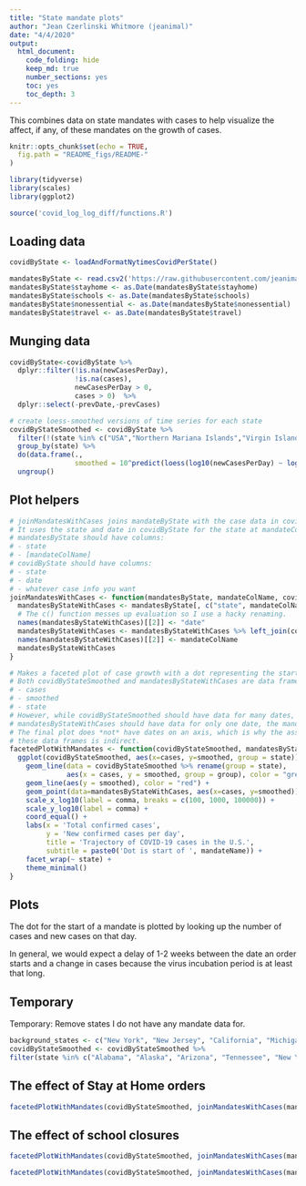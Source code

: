 ```yaml
---
title: "State mandate plots"
author: "Jean Czerlinski Whitmore (jeanimal)"
date: "4/4/2020"
output:
  html_document:
    code_folding: hide
    keep_md: true
    number_sections: yes
    toc: yes
    toc_depth: 3
---
```


This combines data on state mandates with cases to help visualize the affect, if any, of these mandates on the growth of cases.

```r
knitr::opts_chunk$set(echo = TRUE,
  fig.path = "README_figs/README-"
)
```

```r
library(tidyverse)
library(scales)
library(ggplot2)

source('covid_log_log_diff/functions.R')
```

## Loading data

```r
covidByState <- loadAndFormatNytimesCovidPerState()
```

```r
mandatesByState <- read.csv2('https://raw.githubusercontent.com/jeanimal/covid_log_log_diff/master/covid_log_log_diff/data/covid_state_mandates.csv', sep=",", stringsAsFactors=FALSE, na.strings=c(""))
mandatesByState$stayhome <- as.Date(mandatesByState$stayhome)
mandatesByState$schools <- as.Date(mandatesByState$schools)
mandatesByState$nonessential <- as.Date(mandatesByState$nonessential)
mandatesByState$travel <- as.Date(mandatesByState$travel)
```

## Munging data

```r
covidByState<-covidByState %>% 
  dplyr::filter(!is.na(newCasesPerDay), 
                !is.na(cases), 
                newCasesPerDay > 0, 
                cases > 0)  %>%
  dplyr::select(-prevDate,-prevCases)

# create loess-smoothed versions of time series for each state
covidByStateSmoothed <- covidByState %>%
  filter(!(state %in% c("USA","Northern Mariana Islands","Virgin Islands","Guam"))) %>%
  group_by(state) %>%
  do(data.frame(.,
                smoothed = 10^predict(loess(log10(newCasesPerDay) ~ log10(cases), data = .), .))) %>%
  ungroup()
```

## Plot helpers

```r
# joinMandatesWithCases joins mandateByState with the case data in covidByState
# It uses the state and date in covidByState for the state at mandateColName date.
# mandatesByState should have columns:
# - state
# - [mandateColName]
# covidByState should have columns:
# - state
# - date
# - whatever case info you want
joinMandatesWithCases <- function(mandatesByState, mandateColName, covidByState) {
  mandatesByStateWithCases <- mandatesByState[, c("state", mandateColName)]
  # The c() function messes up evaluation so I use a hacky renaming.
  names(mandatesByStateWithCases)[[2]] <- "date"
  mandatesByStateWithCases <- mandatesByStateWithCases %>% left_join(covidByState, by=c("state", "date"))
  names(mandatesByStateWithCases)[[2]] <- mandateColName
  mandatesByStateWithCases
}
```


```r
# Makes a faceted plot of case growth with a dot representing the start of a mandate.
# Both covidByStateSmoothed and mandatesByStateWithCases are data frames with columns
# - cases
# - smoothed
# - state
# However, while covidByStateSmoothed should have data for many dates,
# mandatesByStateWithCases should have data for only one date, the mandate start date.
# The final plot does *not* have dates on an axis, which is why the association between
# these data frames is indirect.
facetedPlotWithMandates <- function(covidByStateSmoothed, mandatesByStateWithCases, mandateName) {
  ggplot(covidByStateSmoothed, aes(x=cases, y=smoothed, group = state)) +
    geom_line(data = covidByStateSmoothed %>% rename(group = state),
              aes(x = cases, y = smoothed, group = group), color = "grey") +
    geom_line(aes(y = smoothed), color = "red") +
    geom_point(data=mandatesByStateWithCases, aes(x=cases, y=smoothed)) +
    scale_x_log10(label = comma, breaks = c(100, 1000, 100000)) + 
    scale_y_log10(label = comma) +
    coord_equal() +
    labs(x = 'Total confirmed cases',
         y = 'New confirmed cases per day',
         title = 'Trajectory of COVID-19 cases in the U.S.',
         subtitle = paste0('Dot is start of ', mandateName)) +
    facet_wrap(~ state) +
    theme_minimal()
}

```


## Plots

The dot for the start of a mandate is plotted by looking up the number of cases and new
cases on that day.

In general, we would expect a delay of 1-2 weeks between the date an order starts and a change in cases because the virus incubation period is at least that long.

## Temporary

Temporary: Remove states I do not have any mandate data for.
```r
background_states <- c("New York", "New Jersey", "California", "Michigan", "Louisiana", "Florida", "Massachusetts", "Illinois", "Pennsylvania", "Washington")
covidByStateSmoothed <- covidByStateSmoothed %>%
filter(state %in% c("Alabama", "Alaska", "Arizona", "Tennessee", "New York", background_states))
```


## The effect of Stay at Home orders

```r
facetedPlotWithMandates(covidByStateSmoothed, joinMandatesWithCases(mandatesByState, "stayhome", covidByStateSmoothed), "staying at home")
```


## The effect of school closures

```r
facetedPlotWithMandates(covidByStateSmoothed, joinMandatesWithCases(mandatesByState, "schools", covidByStateSmoothed), "school closures")
```

```r
facetedPlotWithMandates(covidByStateSmoothed, joinMandatesWithCases(mandatesByState, "nonessential", covidByStateSmoothed), "closing non-essential services")
```

